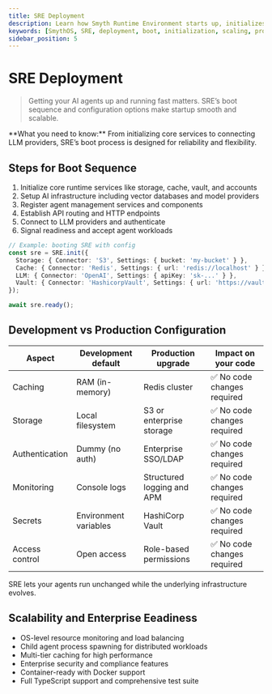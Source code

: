 ```yaml
---
title: SRE Deployment
description: Learn how Smyth Runtime Environment starts up, initializes, and scales from development to production.
keywords: [SmythOS, SRE, deployment, boot, initialization, scaling, production, development]
sidebar_position: 5
---
```


# SRE Deployment

> Getting your AI agents up and running fast matters. SRE’s boot sequence and configuration options make startup smooth and scalable.

<InfoCallout>
**What you need to know:**  
From initializing core services to connecting LLM providers, SRE’s boot process is designed for reliability and flexibility.
</InfoCallout>

<Divider />

## Steps for Boot Sequence 

1. Initialize core runtime services like storage, cache, vault, and accounts  
2. Setup AI infrastructure including vector databases and model providers  
3. Register agent management services and components  
4. Establish API routing and HTTP endpoints  
5. Connect to LLM providers and authenticate  
6. Signal readiness and accept agent workloads  

```typescript
// Example: booting SRE with config
const sre = SRE.init({
  Storage: { Connector: 'S3', Settings: { bucket: 'my-bucket' } },
  Cache: { Connector: 'Redis', Settings: { url: 'redis://localhost' } },
  LLM: { Connector: 'OpenAI', Settings: { apiKey: 'sk-...' } },
  Vault: { Connector: 'HashicorpVault', Settings: { url: 'https://vault.company.com' } },
});

await sre.ready();
```

## Development vs Production Configuration

| Aspect           | Development default        | Production upgrade               | Impact on your code           |
|------------------|----------------------------|--------------------------------|------------------------------|
| Caching          | RAM (in-memory)            | Redis cluster                  | ✅ No code changes required   |
| Storage          | Local filesystem           | S3 or enterprise storage       | ✅ No code changes required   |
| Authentication   | Dummy (no auth)            | Enterprise SSO/LDAP            | ✅ No code changes required   |
| Monitoring       | Console logs               | Structured logging and APM    | ✅ No code changes required   |
| Secrets          | Environment variables      | HashiCorp Vault               | ✅ No code changes required   |
| Access control   | Open access                | Role-based permissions        | ✅ No code changes required   |

SRE lets your agents run unchanged while the underlying infrastructure evolves.

## Scalability and Enterprise Eeadiness

- OS-level resource monitoring and load balancing  
- Child agent process spawning for distributed workloads  
- Multi-tier caching for high performance  
- Enterprise security and compliance features  
- Container-ready with Docker support  
- Full TypeScript support and comprehensive test suite  
